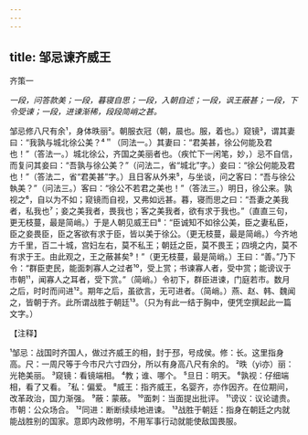```yaml
---
---
---
```

title: 邹忌谏齐威王
---



齐策一

*一段，问答款美；一段，暮寝自思；一段，入朝自述；一段，讽王蔽甚；一段，下令受谏；一段，进谏渐稀，段段简峭之甚。*

邹忌修八尺有余¹，身体昳丽²。朝服衣冠（朝，晨也。服，着也。）窥镜³，谓其妻曰：“我孰与城北徐公美？⁴＂（同法一。）其妻曰：“君美甚，徐公何能及君也！”（答法一。）城北徐公，齐国之美丽者也。（疾忙下一闲笔，妙，）忌不自信，而复问其妾曰：“吾孰与徐公美？”（问法二，省“城北”字。）妾曰：“徐公何能及君也！”（答法二，省“君美甚”字。）且日客从外来⁵，与坐谈，问之客曰：“吾与徐公執美？”（问法三。）客曰：“徐公不若君之美也！”（答法三。）明日，徐公来。孰视之⁶，自以为不如；窥镜而自视，又弗如远甚。暮，寝而思之曰：“吾妻之美我者，私我也⁷；妾之美我者，畏我也；客之美我者，欲有求于我也。”（直直三句，更无枝蔓，最是简峭。）于是人朝见威王曰⁸：“臣诚知不如徐公美，臣之妻私臣，臣之妾畏臣，臣之客欲有求于臣，皆以美于徐公。（更无枝蔓，最是简峭。）今齐地方千里，百二十城，宫妇左右，莫不私王；朝廷之臣，莫不畏王；四境之内，莫不有求于王。由此观之，王之蔽甚矣⁹！”（更无枝蔓，最是简峭。）王曰：“善。”乃下令：“群臣吏民，能面刺寡人之过者¹⁰，受上赏；书谏寡人者，受中赏；能谤议于市朝¹¹，闻寡人之耳者，受下赏。”（简峭。）令初下，群臣进谏，门庭若市。数月之后，时时而间进¹²。期年之后，虽欲言，无可进者。（简峭。）燕、赵、韩、魏闻之，皆朝于齐。此所谓战胜于朝廷¹³。（只为有此一结于胸中，便凭空撰起此一篇文字。）

【注释】

¹邹忌：战国时齐国人，做过齐威王的相，封于邳，号成侯。修：长。这里指身高。尺：一周尺等于今市尺六寸四分，所以有身高八尺有余的。
²昳（yì亦）丽：光艳美丽。
³窥镜：看镜端相。
⁴教；谁、哪个。
⁵旦日：明天。
⁶孰视：仔细端相，看了又看。
⁷私：偏爱。
⁸威王：指齐威王，名婴齐，亦作因齐。在位期间，改革政治，国力渐强。
⁹蔽：蒙蔽。
¹⁰面刺：当面提出批评。
¹¹谤议：议论谴贵。市朝：公众场合。
¹²同进：断断续续地进谏。
¹³战胜于朝廷：指身在朝廷之内就能战胜别的国家。意即内政修明，不用军事行动就能使敌国畏服。